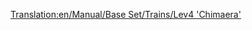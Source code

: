 [[Translation:en/Manual/Base Set/Trains/Lev4 'Chimaera']]
{{it/Manuale/Set base/Treni/StatLocomotive|Image=[[File:it/Manuale/Set base/Treni/Lev4chimaerarhead.png]]
|Nome=Lev4 "Chimaera"
|Costo=222.656
|Velocità=643
|Peso=300 
|Potenza=14.915
|Motore=
|Rotaia=3
|Annuale=€ 7.170
|Progettata=2037
|Vita=20
|Clima= 
*Temperato
*Subartico
*Subtropicale 
|Descrizione=La locomotiva più veloce del gioco. Si tratta di un treno a due teste.
L'uso di questa macchina al massimo delle sue potenzialità può darti dei mal di testa più avanti nel gioco. Dal momento che aumenta la velocità del 33% rispetto al Lev3 "Pegasus", e dovrai aggiungere deviazioni o bypass nella tua rete, o aggiornare l'intera flotta (che funzionerà solo se non hai ancora raggiunto la lunghezza massima della stazione con il Lev3).
|Real-life=Nessun equivalente del mondo reale è stato trovato per questo treno. Forse tra qualche anno, quando MagLev sarà una tecnologia consolidata, potresti inserire qui un motore MagLev di quarta generazione. Il treno assomiglia al treno[http://www.transrapid.de Transrapid] 9(?), come pure al [http://starwars.wikia.com/wiki/StarSpeeder_3000 Starspeeder 3000] dall'attrazione Star Tours di Disneyland. "Chimaera" è un buon nome per l'unica locomotiva maglev a più teste!
}}
